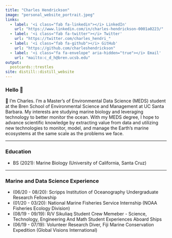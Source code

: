 ```yaml
---
title: "Charles Hendrickson"
image: "personal_website_portrait.jpeg"
links:
  - label: '<i class="fab fa-linkedin"></i> LinkedIn'
    url: "https://www.linkedin.com/in/charles-hendrickson-0001a0223/"
  - label: '<i class="fab fa-twitter"></i> Twitter'
    url: "https://twitter.com/charles_hendri_"
  - label: '<i class="fab fa-github"></i> GitHub'
    url: "https://github.com/charleshendrickson"
  - label: '<i class="fa fa-envelope" aria-hidden="true"></i> Email'
    url: "mailto:c_d_h@bren.ucsb.edu"
output:
  postcards::trestles
site: distill::distill_website
---
```


### Hello 👋
🌱 I'm Charles. I'm a Master's of Environmental Data Science (MEDS) student at the Bren School of Environmental Science and Management at UC Santa Barbara. My interests are studying marine biology and leveraging technology to better monitor the ocean. With my MEDS degree, I hope to advance scientific knowledge by extracting value from data and utilizing new technologies to monitor, model, and manage the Earth’s marine ecosystems at the same scale as the problems we face. 


---------------------------------------------------------------------------------------------

### Education
- BS (2021): Marine Biology (University of California, Santa Cruz) 

---------------------------------------------------------------------------------------------

### Marine and Data Science Experience
 - (06/20 - 08/20): Scripps Institution of Oceanography Undergraduate Research Fellowship
 - (01/20 - 03/20): National Marine Fisheries Service Internship (NOAA Fisheries Ecology Division)
 - (08/19 - 09/19): R/V Sikuliaq Student Crew Memeber - Science, Technology, Engineering And Math Student Experiences Aboard Ships 
 - (06/19 - 07/19): Volunteer Research Diver, Fiji Marine Conservation Expedition (Global Visions International)














